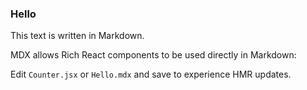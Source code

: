 
### Hello

This text is written in Markdown.

MDX allows Rich React components to be used directly in Markdown: <Counter/>

Edit `Counter.jsx` or `Hello.mdx` and save to experience HMR updates.
